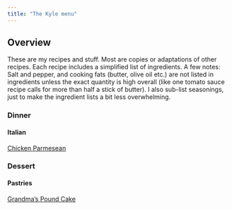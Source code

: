 ```yaml
---
title: "The Kyle menu"
---
```


## Overview

These are my recipes and stuff. Most are copies or adaptations of other recipes. Each recipe includes a simplified list of ingredients. A few notes: Salt and pepper, and cooking fats (butter, olive oil etc.) are not listed in ingredients unless the exact quantity is high overall (like one tomato sauce recipe calls for more than half a stick of butter). I also sub-list seasonings, just to make the ingredient lists a bit less overwhelming. 

### Dinner

#### Italian

[Chicken Parmesean](includes/chicken_parm.html)


### Dessert

#### Pastries 

[Grandma's Pound Cake](includes/pound_cake.qmd)

